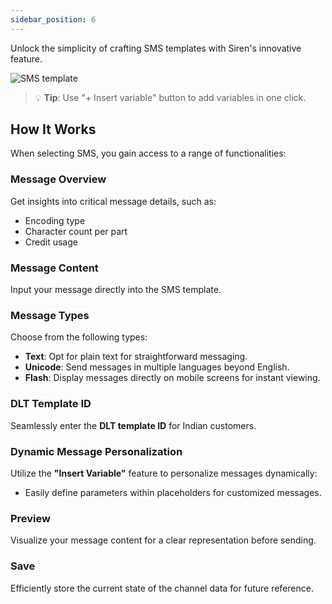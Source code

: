 ```yaml
---
sidebar_position: 6
---
```



Unlock the simplicity of crafting SMS templates with Siren's innovative feature.

![SMS template](../../../Images/Templates/TemplateEdit/smsTemplate.png)


> 💡 **Tip**: Use "+ Insert variable" button to add variables in one click.

## How It Works

When selecting SMS, you gain access to a range of functionalities:

### Message Overview

Get insights into critical message details, such as:

- Encoding type  
- Character count per part  
- Credit usage  

### Message Content

Input your message directly into the SMS template.

### Message Types

Choose from the following types:

- **Text**: Opt for plain text for straightforward messaging.
- **Unicode**: Send messages in multiple languages beyond English.
- **Flash**: Display messages directly on mobile screens for instant viewing.

### DLT Template ID

Seamlessly enter the **DLT template ID** for Indian customers.

### Dynamic Message Personalization

Utilize the **"Insert Variable"** feature to personalize messages dynamically:

- Easily define parameters within placeholders for customized messages.

### Preview

Visualize your message content for a clear representation before sending.

### Save

Efficiently store the current state of the channel data for future reference.

